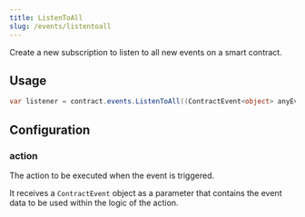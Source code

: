 ```yaml
---
title: ListenToAll
slug: /events/listentoall
---
```


Create a new subscription to listen to all new events on a smart contract.

## Usage

```csharp
var listener = contract.events.ListenToAll((ContractEvent<object> anyEvent) => Debug.Log("Event occured: " + anyEvent.data));
```

## Configuration

### action

The action to be executed when the event is triggered.

It receives a `ContractEvent` object as a parameter that contains the event data to
be used within the logic of the action.
